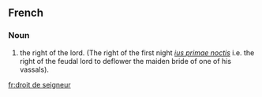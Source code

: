==French==
===Noun===
{{wikipedia|lang=fr}}
{{infl|fr|noun|g=m|head=[[droit]] de [[seigneur]]}}

# the right of the lord. (The right of the first night ''[[ius primae noctis]]'' i.e. the right of the feudal lord to deflower the maiden bride of one of his vassals).

[[fr:droit de seigneur]]